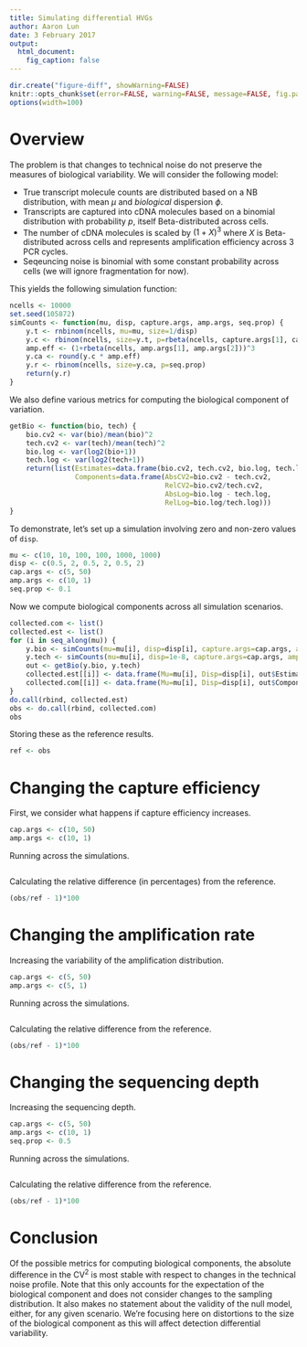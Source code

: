 ```yaml
---
title: Simulating differential HVGs 
author: Aaron Lun
date: 3 February 2017
output:
  html_document:
    fig_caption: false 
---
```


```r
dir.create("figure-diff", showWarning=FALSE)
knitr::opts_chunk$set(error=FALSE, warning=FALSE, message=FALSE, fig.path="figure-diff/")
options(width=100)
```

# Overview

The problem is that changes to technical noise do not preserve the measures of biological variability.
We will consider the following model:

- True transcript molecule counts are distributed based on a NB distribution, with mean $\mu$ and _biological_ dispersion $\phi$.
- Transcripts are captured into cDNA molecules based on a binomial distribution with probability $p$, itself Beta-distributed across cells.
- The number of cDNA molecules is scaled by $(1+X)^3$ where $X$ is Beta-distributed across cells and represents amplification efficiency across 3 PCR cycles.
- Seqeuncing noise is binomial with some constant probability across cells (we will ignore fragmentation for now).

This yields the following simulation function:

```r
ncells <- 10000
set.seed(105872)
simCounts <- function(mu, disp, capture.args, amp.args, seq.prop) {
    y.t <- rnbinom(ncells, mu=mu, size=1/disp)
    y.c <- rbinom(ncells, size=y.t, p=rbeta(ncells, capture.args[1], capture.args[2]))
    amp.eff <- (1+rbeta(ncells, amp.args[1], amp.args[2]))^3
    y.ca <- round(y.c * amp.eff)
    y.r <- rbinom(ncells, size=y.ca, p=seq.prop)
    return(y.r)
}
```

We also define various metrics for computing the biological component of variation.

```r
getBio <- function(bio, tech) {
    bio.cv2 <- var(bio)/mean(bio)^2
    tech.cv2 <- var(tech)/mean(tech)^2
    bio.log <- var(log2(bio+1)) 
    tech.log <- var(log2(tech+1))
    return(list(Estimates=data.frame(bio.cv2, tech.cv2, bio.log, tech.log),
                Components=data.frame(AbsCV2=bio.cv2 - tech.cv2,
                                      RelCV2=bio.cv2/tech.cv2,
                                      AbsLog=bio.log - tech.log,
                                      RelLog=bio.log/tech.log)))
}
```

To demonstrate, let's set up a simulation involving zero and non-zero values of `disp`.

```r
mu <- c(10, 10, 100, 100, 1000, 1000)
disp <- c(0.5, 2, 0.5, 2, 0.5, 2)
cap.args <- c(5, 50)
amp.args <- c(10, 1)
seq.prop <- 0.1
```

Now we compute biological components across all simulation scenarios.

```r
collected.com <- list()
collected.est <- list()
for (i in seq_along(mu)) {
    y.bio <- simCounts(mu=mu[i], disp=disp[i], capture.args=cap.args, amp.args=amp.args, seq.prop=seq.prop)
    y.tech <- simCounts(mu=mu[i], disp=1e-8, capture.args=cap.args, amp.args=amp.args, seq.prop=seq.prop)
    out <- getBio(y.bio, y.tech)
    collected.est[[i]] <- data.frame(Mu=mu[i], Disp=disp[i], out$Estimates)
    collected.com[[i]] <- data.frame(Mu=mu[i], Disp=disp[i], out$Components)
}
do.call(rbind, collected.est)
obs <- do.call(rbind, collected.com)
obs
```

Storing these as the reference results.

```r
ref <- obs
``` 

# Changing the capture efficiency

First, we consider what happens if capture efficiency increases.

```r
cap.args <- c(10, 50)
amp.args <- c(10, 1)
```

Running across the simulations.

```r
```

Calculating the relative difference (in percentages) from the reference.

```r
(obs/ref - 1)*100
```

# Changing the amplification rate

Increasing the variability of the amplification distribution.

```r
cap.args <- c(5, 50)
amp.args <- c(5, 1)
```

Running across the simulations.

```r
```

Calculating the relative difference from the reference.

```r
(obs/ref - 1)*100
```

# Changing the sequencing depth

Increasing the sequencing depth.

```r
cap.args <- c(5, 50)
amp.args <- c(10, 1)
seq.prop <- 0.5
```

Running across the simulations.

```r
```

Calculating the relative difference from the reference.

```r
(obs/ref - 1)*100
```

# Conclusion

Of the possible metrics for computing biological components, the absolute difference in the CV^2^ is most stable with respect to changes in the technical noise profile.
Note that this only accounts for the expectation of the biological component and does not consider changes to the sampling distribution.
It also makes no statement about the validity of the null model, either, for any given scenario.
We're focusing here on distortions to the size of the biological component as this will affect detection differential variability.

